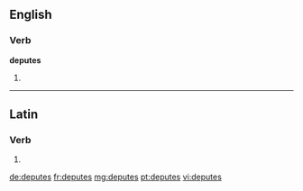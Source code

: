 ==English==

===Verb===
'''deputes'''

# {{third-person singular of|depute}}

----

==Latin==

===Verb===
{{la-verb-form|dēputēs}}

# {{conjugation of|deputo|dēputō|2|s|pres|act|sub|lang=la}}


[[de:deputes]]
[[fr:deputes]]
[[mg:deputes]]
[[pt:deputes]]
[[vi:deputes]]